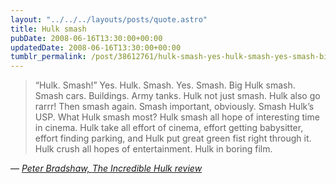 ```yaml
---
layout: "../../../layouts/posts/quote.astro"
title: Hulk smash
pubDate: 2008-06-16T13:30:00+00:00
updatedDate: 2008-06-16T13:30:00+00:00
tumblr_permalink: /post/38612761/hulk-smash-yes-hulk-smash-yes-smash-big
---
```


> &ldquo;Hulk. Smash!&rdquo; Yes. Hulk. Smash. Yes. Smash. Big Hulk smash. Smash cars. Buildings. Army tanks. Hulk not just smash. Hulk also go rarrr! Then smash again. Smash important, obviously. Smash Hulk&rsquo;s USP. What Hulk smash most? Hulk smash all hope of interesting time in cinema. Hulk take all effort of cinema, effort getting babysitter, effort finding parking, and Hulk put great green fist right through it. Hulk crush all hopes of entertainment. Hulk in boring film.

— <cite>[Peter Bradshaw, _The Incredible Hulk review_](https://www.theguardian.com/film/2008/jun/13/actionandadventure.sciencefictionandfantasy)</cite>
